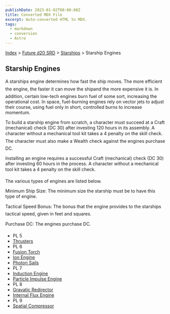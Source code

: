 ```yaml
---
publishDate: 2023-01-02T00:00:00Z
title: Converted MDX File
excerpt: Auto-converted HTML to MDX.
tags:
  - markdown
  - conversion
  - Astro
---
```






[Index](-index) > [Future d20 SRD](future-d20-srd-index) > [Starships](future-d20-srd-starships-index) > Starship Engines




## Starship Engines


A starships engine determines how fast the ship moves. The more efficient the engine, the faster it can move the shipand the more expensive it is. In addition, certain low-tech engines burn fuel of some sort, increasing the operational cost. In space, fuel-burning engines rely on vector jets to adjust their course, using fuel only in short, controlled burns to increase momentum.


To build a starship engine from scratch, a character must succeed at a Craft (mechanical) check (DC 30) after investing 120 hours in its assembly. A character without a mechanical tool kit takes a 4 penalty on the skill check. The character must also make a Wealth check against the engines purchase DC.


Installing an engine requires a successful Craft (mechanical) check (DC 30) after investing 60 hours in the process. A character without a mechanical tool kit takes a 4 penalty on the skill check.


The various types of engines are listed below.


Minimum Ship Size: The minimum size the starship must be to have this type of engine.


Tactical Speed Bonus: The bonus that the engine provides to the starships tactical speed, given in feet and squares.


Purchase DC: The engines purchase DC.


- PL 5
- [Thrusters](future-d20-srd-starships-starship-engines-thrusters)
- PL 6
- [Fusion Torch](future-d20-srd-starships-starship-engines-fusion-torch)
- [Ion Engine](future-d20-srd-starships-starship-engines-ion-engine)
- [Photon Sails](future-d20-srd-starships-starship-engines-photon-sails)
- PL 7
- [Induction Engine](future-d20-srd-starships-starship-engines-induction-engine)
- [Particle Impulse Engine](future-d20-srd-starships-starship-engines-particle-impulse-engine)
- PL 8
- [Gravatic Redirector](future-d20-srd-starships-starship-engines-gravatic-redirector)
- [Internal Flux Engine](future-d20-srd-starships-starship-engines-interial-flux-engine)
- PL 9
- [Spatial Compressor](future-d20-srd-starships-starship-engines-spatial-compressor)



